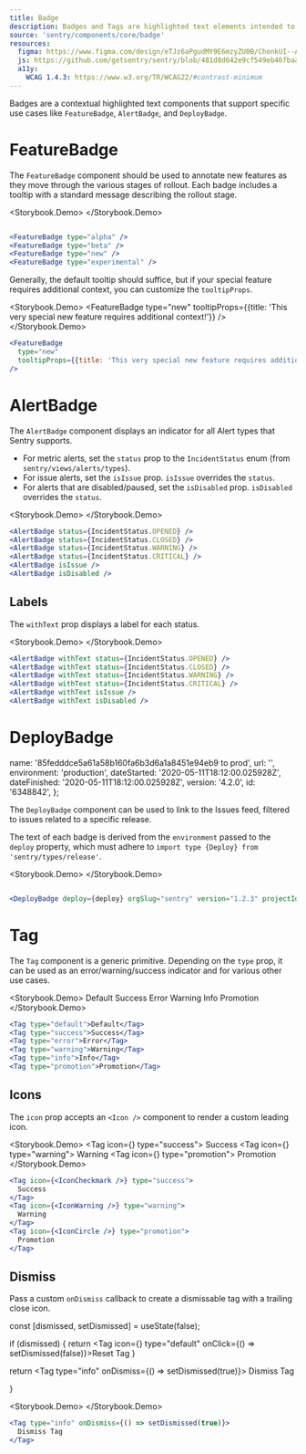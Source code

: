 ```yaml
---
title: Badge
description: Badges and Tags are highlighted text elements intended to provide quick, at-a-glance contextual information such as status.
source: 'sentry/components/core/badge'
resources:
  figma: https://www.figma.com/design/eTJz6aPgudMY9E6mzyZU0B/ChonkUI--App-Components--WIP-?node-id=3574-5336
  js: https://github.com/getsentry/sentry/blob/481d8d642e9cf549eb46fbaac1d0527395e8b490/static/app/components/core/badge/index.tsx
  a11y:
    WCAG 1.4.3: https://www.w3.org/TR/WCAG22/#contrast-minimum
---
```






Badges are a contextual highlighted text components that support specific use cases like `FeatureBadge`, `AlertBadge`, and `DeployBadge`.

# FeatureBadge

The `FeatureBadge` component should be used to annotate new features as they move through the various stages of rollout. Each badge includes a tooltip with a standard message describing the rollout stage.

<Storybook.Demo>
  <FeatureBadge type="alpha" />
  <FeatureBadge type="beta" />
  <FeatureBadge type="new" />
  <FeatureBadge type="experimental" />
</Storybook.Demo>
```jsx import {FeatureBadge} from 'sentry/components/core/badge/featureBadge';

<FeatureBadge type="alpha" />
<FeatureBadge type="beta" />
<FeatureBadge type="new" />
<FeatureBadge type="experimental" />
```

Generally, the default tooltip should suffice, but if your special feature requires additional context, you can customize the `tooltipProps`.

<Storybook.Demo>
  <FeatureBadge
    type="new"
    tooltipProps={{title: 'This very special new feature requires additional context!'}}
  />
</Storybook.Demo>
```jsx
<FeatureBadge
  type="new"
  tooltipProps={{title: 'This very special new feature requires additional context!'}}
/>
```

# AlertBadge

The `AlertBadge` component displays an indicator for all Alert types that Sentry supports.

- For metric alerts, set the `status` prop to the `IncidentStatus` enum (from `sentry/views/alerts/types`).
- For issue alerts, set the `isIssue` prop. `isIssue` overrides the `status`.
- For alerts that are disabled/paused, set the `isDisabled` prop. `isDisabled` overrides the `status`.

<Storybook.Demo>
  <AlertBadge status={IncidentStatus.OPENED} />
  <AlertBadge status={IncidentStatus.CLOSED} />
  <AlertBadge status={IncidentStatus.WARNING} />
  <AlertBadge status={IncidentStatus.CRITICAL} />
  <AlertBadge isIssue />
  <AlertBadge isDisabled />
</Storybook.Demo>
```jsx import {AlertBadge} from 'sentry/components/core/badge/alertBadge';
<AlertBadge status={IncidentStatus.OPENED} />
<AlertBadge status={IncidentStatus.CLOSED} />
<AlertBadge status={IncidentStatus.WARNING} />
<AlertBadge status={IncidentStatus.CRITICAL} />
<AlertBadge isIssue />
<AlertBadge isDisabled />
```

## Labels

The `withText` prop displays a label for each status.

<Storybook.Demo>
  <AlertBadge withText status={IncidentStatus.OPENED} />
  <AlertBadge withText status={IncidentStatus.CLOSED} />
  <AlertBadge withText status={IncidentStatus.WARNING} />
  <AlertBadge withText status={IncidentStatus.CRITICAL} />
  <AlertBadge withText isIssue />
  <AlertBadge withText isDisabled />
</Storybook.Demo>
```jsx
<AlertBadge withText status={IncidentStatus.OPENED} />
<AlertBadge withText status={IncidentStatus.CLOSED} />
<AlertBadge withText status={IncidentStatus.WARNING} />
<AlertBadge withText status={IncidentStatus.CRITICAL} />
<AlertBadge withText isIssue />
<AlertBadge withText isDisabled />
```

# DeployBadge

  name: '85fedddce5a61a58b160fa6b3d6a1a8451e94eb9 to prod',
  url: '',
  environment: 'production',
  dateStarted: '2020-05-11T18:12:00.025928Z',
  dateFinished: '2020-05-11T18:12:00.025928Z',
  version: '4.2.0',
  id: '6348842',
};

The `DeployBadge` component can be used to link to the Issues feed, filtered to issues related to a specific release.

The text of each badge is derived from the `environment` passed to the `deploy` property, which must adhere to `import type {Deploy} from 'sentry/types/release'`.

<Storybook.Demo>
  <DeployBadge deploy={deploy} orgSlug="sentry" version="1.2.3" projectId={1} />
</Storybook.Demo>
```jsx import {DeployBadge} from 'sentry/components/core/badge/deployBadge';

<DeployBadge deploy={deploy} orgSlug="sentry" version="1.2.3" projectId={1} />
```

# Tag

The `Tag` component is a generic primitive. Depending on the `type` prop, it can be used as an error/warning/success indicator and for various other use cases.

<Storybook.Demo>
  <Tag type="default">Default</Tag>
  <Tag type="success">Success</Tag>
  <Tag type="error">Error</Tag>
  <Tag type="warning">Warning</Tag>
  <Tag type="info">Info</Tag>
  <Tag type="promotion">Promotion</Tag>
</Storybook.Demo>
```jsx
<Tag type="default">Default</Tag>
<Tag type="success">Success</Tag>
<Tag type="error">Error</Tag>
<Tag type="warning">Warning</Tag>
<Tag type="info">Info</Tag>
<Tag type="promotion">Promotion</Tag>
```

## Icons

The `icon` prop accepts an `<Icon />` component to render a custom leading icon.

<Storybook.Demo>
  <Tag icon={<IconCheckmark />} type="success">
    Success
  </Tag>
  <Tag icon={<IconWarning />} type="warning">
    Warning
  </Tag>
  <Tag icon={<IconCircle />} type="promotion">
    Promotion
  </Tag>
</Storybook.Demo>
```jsx
<Tag icon={<IconCheckmark />} type="success">
  Success
</Tag>
<Tag icon={<IconWarning />} type="warning">
  Warning
</Tag>
<Tag icon={<IconCircle />} type="promotion">
  Promotion
</Tag>
```

## Dismiss

Pass a custom `onDismiss` callback to create a dismissable tag with a trailing close icon.

  const [dismissed, setDismissed] = useState(false);

if (dismissed) {
return <Tag icon={<IconRefresh />} type="default" onClick={() => setDismissed(false)}>Reset Tag</Tag>
}

return <Tag type="info" onDismiss={() => setDismissed(true)}>
Dismiss Tag

  </Tag>
}

<Storybook.Demo>
  <DismissableTag />
</Storybook.Demo>
```jsx
<Tag type="info" onDismiss={() => setDismissed(true)}>
  Dismiss Tag
</Tag>
```
